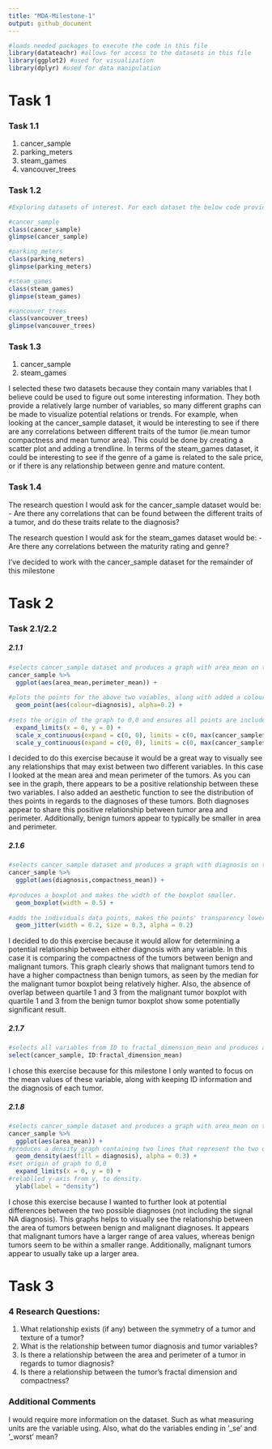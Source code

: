 ```yaml
---
title: "MDA-Milestone-1"
output: github_document
---
```


`````r
#loads needed packages to execute the code in this file
library(datateachr) #allows for access to the datasets in this file
library(ggplot2) #used for visualization
library(dplyr) #used for data manipulation 
`````

# Task 1
### Task 1.1
1. cancer_sample
2. parking_meters
3. steam_games
4. vancouver_trees

### Task 1.2
`````r
#Exploring datasets of interest. For each dataset the below code provides class type, number of rows, number of columns, variable names, and provides information on how data is provided (ie. numeric or characters). 

#cancer_sample
class(cancer_sample) 
glimpse(cancer_sample) 

#parking_meters
class(parking_meters) 
glimpse(parking_meters)

#steam_games
class(steam_games) 
glimpse(steam_games)

#vancouver_trees
class(vancouver_trees) 
glimpse(vancouver_trees)
`````

### Task 1.3
1. cancer_sample
2. steam_games

I selected these two datasets because they contain many variables that I believe could be used to figure out some interesting information. They both provide a relatively large number of variables, so many different graphs can be made to visualize potential relations or trends. For example, when looking at the cancer_sample dataset, it would be interesting to see if there are any correlations between different traits of the tumor (ie.mean tumor compactness and mean tumor area). This could be done by creating a scatter plot and adding a trendline. In terms of the steam_games dataset, it could be interesting to see if the genre of a game is related to the sale price, or if there is any relationship between genre and mature content. 

### Task 1.4
The research question I would ask for the cancer_sample dataset would be:
- Are there any correlations that can be found between the different traits of a tumor, and do these traits relate to the diagnosis? 

The research question I would ask for the steam_games dataset would be:
- Are there any correlations between the maturity rating and genre?

I've decided to work with the cancer_sample dataset for the remainder of this milestone

# Task 2
### Task 2.1/2.2
##### 2.1.1
`````r
#selects cancer_sample dataset and produces a graph with area_mean on the x-axis and perimeter_mean on the y-axis.
cancer_sample %>%
  ggplot(aes(area_mean,perimeter_mean)) +
  
#plots the points for the above two vaiables, along with added a colour to the points to differentiate between the diagnosis of the tumor. An alpha of 0.2 was used to be able to see areas of overlap.
  geom_point(aes(colour=diagnosis), alpha=0.2) +
  
#sets the origin of the graph to 0,0 and ensures all points are included in the plot.
  expand_limits(x = 0, y = 0) +
  scale_x_continuous(expand = c(0, 0), limits = c(0, max(cancer_sample$area_mean)+100)) + 
  scale_y_continuous(expand = c(0, 0), limits = c(0, max(cancer_sample$perimeter_mean)+10))
`````

I decided to do this exercise because it would be a great way to visually see any relationships that may exist between two different variables. In this case I looked at the mean area and mean perimeter of the tumors. As you can see in the graph, there appears to be a positive relationship between these two variables. I also added an aesthetic function to see the distribution of thes points in regards to the diagnoses of these tumors. Both diagnoses appear to share this positive relationship between tumor area and perimeter. Additionally, benign tumors appear to typically be smaller in area and perimeter.

##### 2.1.6
`````r
#selects cancer_sample dataset and produces a graph with diagnosis on the x-axis and compactness_mean on the y-axis.
cancer_sample %>%
  ggplot(aes(diagnosis,compactness_mean)) +
  
#produces a boxplot and makes the width of the boxplot smaller.
  geom_boxplot(width = 0.5) +
  
#adds the individuals data points, makes the points' transparency lower and smaller, and shifts the points horizontally while keeping the vertical position the same.
  geom_jitter(width = 0.2, size = 0.3, alpha = 0.2)
`````

I decided to do this exercise because it would allow for determining a potential relationship between either diagnosis with any variable. In this case it is comparing the compactness of the tumors between benign and malignant tumors. This graph clearly shows that malignant tumors tend to have a higher compactness than benign tumors, as seen by the median for the malignant tumor boxplot being relatively higher. Also, the absence of overlap between quartile 1 and 3 from the malignant tumor boxplot with quartile 1 and 3 from the benign tumor boxplot show some potentially significant result.

##### 2.1.7
`````r
#selects all variables from ID to fractal_dimension_mean and produces a new tibble including only this information.
select(cancer_sample, ID:fractal_dimension_mean)
`````

I chose this exercise because for this milestone I only wanted to focus on the mean values of these variable, along with keeping ID information and the diagnosis of each tumor. 

##### 2.1.8
`````r
#selects cancer_sample dataset and produces a graph with area_mean on the x_axis.
cancer_sample %>%
  ggplot(aes(area_mean)) +
#produces a density graph containing two lines that represent the two different types of diagnoses with the area below each line filled. Alpha was used to add transparency to the the colour filled area.
  geom_density(aes(fill = diagnosis), alpha = 0.3) +
#set origin of graph to 0,0
  expand_limits(x = 0, y = 0) +
#relablled y-axis from y, to density.
  ylab(label = "density")
`````

I chose this exercise because I wanted to further look at potential differences between the two possible diagnoses (not including the signal NA diagnosis). This graphs helps to visually see the relationship between the area of tumors between benign and malignant diagnoses. It appears that malignant tumors have a larger range of area values, whereas benign tumors seem to be within a smaller range. Additionally, malignant tumors appear to usually take up a larger area.

# Task 3
### 4 Research Questions:
1. What relationship exists (if any) between the symmetry of a tumor and texture of a tumor?
2. What is the relationship between tumor diagnosis and tumor variables?
3. Is there a relationship between the area and perimeter of a tumor in regards to tumor diagnosis?
4. Is there a relationship between the tumor's fractal dimension and compactness?

### Additional Comments
I would require more information on the dataset. Such as what measuring units are the variable using. Also, what do the variables ending in '_se' and '_worst' mean?